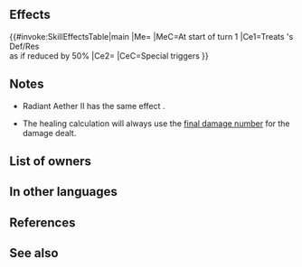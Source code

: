 {{Special
|tagid=SID_蒼の天空・承
|charge=4
|effect=At the start of turn 1, grants Special cooldown count-2 to unit. Treats foe's Def/Res as if reduced by 50% during combat. Restores HP = 50% of damage dealt.
|cost=500
|exclusive=1
|required=Radiant Aether
|canUseMove={{MoveList|All}}
|canUseWeapon={{WeaponList|exclude=Staff}}
|intID=2420
|sort=500
|value=12
|timingID=3
|abilityID=1
|limit1ID=4
|properties=offensive_special
}}
==Effects==
{{#invoke:SkillEffectsTable|main
|Me={{Eft|Reduce Cooldown|2}}
|MeC=At start of turn 1
|Ce1=Treats {{Tgt|foe}}'s Def/Res<br>as if reduced by 50%
|Ce2={{Eft|Heal|50% of damage dealt}}
|CeC=Special triggers
}}
==Notes==
* Radiant Aether II has the same effect {{St|Aether}}.
{{Start of turn Special modification}}
* The healing calculation will always use the [[Damage calculation#Final Damage calculation|final damage number]] for the damage dealt.
{{CombatHPRecovery}}
==List of owners==
{{Skill Hero List}}
==In other languages==
{{OtherLanguages
|japanese=蒼の天空・承
|german=Strahl. Aithir II
|spanishEU=Éter fulgurante II
|spanishLA=Éter fulgurante II
|french=Éther radieux II
|italian=Etere fiammant. II
|chineseTW=蒼藍天空・承
|portuguese=Éter radiante II
}}
==References==
<references/>
==See also==
{{See also skills|cond=SCategory='special' AND Exclusive='1' AND Description LIKE '%Restores HP = __% of damage dealt%'}}
{{Specials Navbox}}